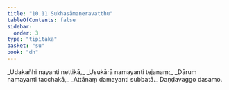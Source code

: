 ```yaml
---
title: "10.11 Sukhasāmaṇeravatthu"
tableOfContents: false
sidebar:
  order: 3
type: "tipitaka"
basket: "su"
book: "dh"
---
```



<DynamicBreadcrumb />

<Division number="145" book="dh">

<Paragraph number="155" type="verses" book="dh">
_Udakañhi nayanti nettikā,_  
_Usukārā namayanti tejanaṃ;_  
_Dāruṃ namayanti tacchakā,_  
_Attānaṃ damayanti subbatā._  


</Paragraph>
</Division>

<Paragraph number="156" type="center" book="dh">
Daṇḍavaggo dasamo.
</Paragraph>